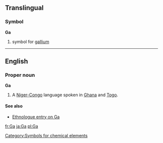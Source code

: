 ==Translingual==
===Symbol===
'''Ga'''
#{{chemistry}} symbol for [[gallium]]
[[Category:Symbols for chemical elements]]

----

==English==
===Proper noun===
'''Ga'''
# A [[Niger-Congo]] language spoken in [[Ghana]] and [[Togo]].
{{wikipedia}}
====See also====
*[http://www.ethnologue.com/show_language.asp?code=GAC Ethnologue entry on Ga]

[[fr:Ga]]
[[ja:Ga]]
[[pl:Ga]]